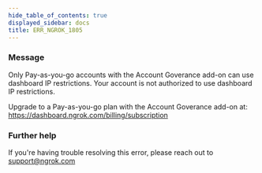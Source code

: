 ```yaml
---
hide_table_of_contents: true
displayed_sidebar: docs
title: ERR_NGROK_1805
---
```




### Message

Only Pay-as-you-go accounts with the Account Goverance add-on can use dashboard IP restrictions.
Your account is not authorized to use dashboard IP restrictions.

Upgrade to a Pay-as-you-go plan with the Account Goverance add-on at: https://dashboard.ngrok.com/billing/subscription

<ErrorDetails error="err_ngrok_1805" />

### Further help

If you're having trouble resolving this error, please reach out to [support@ngrok.com](mailto:support@ngrok.com?subject=Help%20with%20ERR_NGROK_1805)
